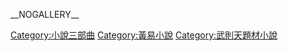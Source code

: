 __NOGALLERY__
[[Category:小說三部曲|Category:小說三部曲]]
[[Category:黃易小說|Category:黃易小說]]
[[Category:武則天題材小說|Category:武則天題材小說]]

{{Cat main|盛唐三部曲}}